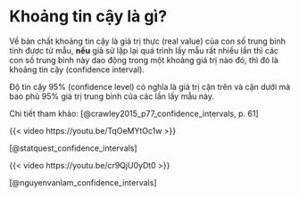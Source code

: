 # **Khoảng tin cậy là gì?** 

Về bản chất khoảng tin cậy là giá trị thực (real value) của con số trung bình tính được từ mẫu, **nếu** giả sử lặp lại quá trình lấy mẫu rất nhiều lần thì các con số trung bình này dao động trong một khoảng giá trị nào đó, thì đó là khoảng tin cậy (confidence interval).

Độ tin cậy 95% (confidence level) có nghĩa là giá trị cận trên và cận dưới mà bao phủ 95% giá trị trung bình của các lần lấy mẫu này.

Chi tiết tham khảo: [@crawley2015_p77_confidence_intervals, p. 61]

{{< video https://youtu.be/TqOeMYtOc1w >}}

[@statquest_confidence_intervals]

{{< video https://youtu.be/cr9QjU0yDt0 >}}

[@nguyenvanlam_confidence_intervals]